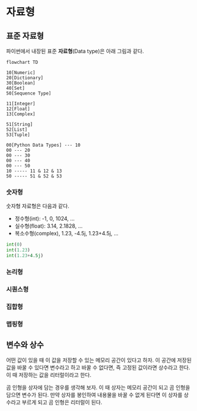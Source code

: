 # 자료형 {#sec-data-type}

## 표준 자료형

파이썬에서 내장된 표준 **자료형**(Data type)은 아래 그림과 같다.

```mermaid
flowchart TD

10[Numeric]
20[Dictionary]
30[Boolean]  
40[Set]
50[Sequence Type]

11[Integer]
12[Float]
13[Complex]

51[String]
52[List]
53[Tuple]

00[Python Data Types] --- 10
00 --- 20
00 --- 30
00 --- 40
00 --- 50
10 ----- 11 & 12 & 13
50 ----- 51 & 52 & 53
```

### 숫자형

숫자형 자료형은 다음과 같다.

- 정수형(int): -1, 0, 1024, ...
- 실수형(float): 3.14, 2.1828, ...
- 복소수형(complex), 1.23, -4.5j, 1.23+4.5j, ...

```python
int(0)
int(1.23)
int(1.23+4.5j)
```

### 논리형

### 시퀀스형

### 집합형

### 맵핑형



## 변수와 상수

어떤 값이 있을 때 이 값을 저장할 수 있는 메모리 공간이 있다고 하자. 이 공간에 저장된 값을 바꿀 수 있다면 변수라고 하고 바꿀 수 없다면, 즉 고정된 값이라면 상수라고 한다. 이 때 저장하는 값을 리터럴이라고 한다.

곰 인형을 상자에 담는 경우를 생각해 보자. 이 때 상자는 메모리 공간이 되고 곰 인형을 담으면 변수가 된다. 만약 상자를 봉인하여 내용물을 바꿀 수 없게 된다면 이 상자를 상수라고 부르게 되고 곰 인형은 리터럴이 된다.













